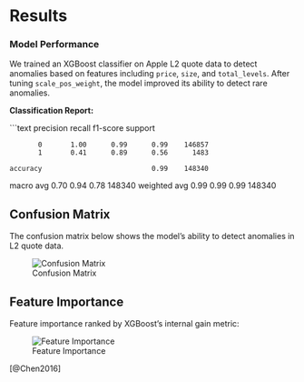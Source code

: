 # Results

### Model Performance

We trained an XGBoost classifier on Apple L2 quote data to detect anomalies based on features including `price`, `size`, and `total_levels`. After tuning `scale_pos_weight`, the model improved its ability to detect rare anomalies.

**Classification Report:**

```text
              precision    recall  f1-score   support

           0       1.00      0.99      0.99    146857
           1       0.41      0.89      0.56      1483

    accuracy                           0.99    148340
   macro avg       0.70      0.94      0.78    148340
weighted avg       0.99      0.99      0.99    148340


## Confusion Matrix

The confusion matrix below shows the model's ability to detect anomalies in L2 quote data.

![Confusion Matrix](images/model predictions.png)

## Feature Importance

Feature importance ranked by XGBoost's internal gain metric:

![Feature Importance](images/feature_importance.png)

[@Chen2016]
